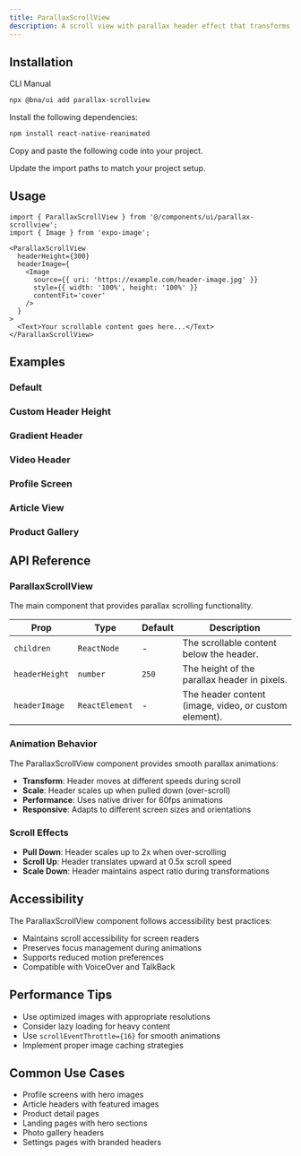 ```yaml
---
title: ParallaxScrollView
description: A scroll view with parallax header effect that transforms as the user scrolls.
---
```


<ComponentPreview
  name='parallax-scrollview-demo'
  description='A basic parallax scroll view with header image'
/>

## Installation

<CodeTabs>

<TabsList>
  <TabsTrigger value="cli">CLI</TabsTrigger>
  <TabsTrigger value="manual">Manual</TabsTrigger>
</TabsList>
<TabsContent value="cli">

```bash
npx @bna/ui add parallax-scrollview
```

</TabsContent>

<TabsContent value="manual">

<Steps>

<Step>Install the following dependencies:</Step>

```bash
npm install react-native-reanimated
```

<Step>Copy and paste the following code into your project.</Step>

<ComponentSource
  name='parallax-scrollview'
  title='components/ui/parallax-scrollview.tsx'
/>

<Step>Update the import paths to match your project setup.</Step>

</Steps>

</TabsContent>

</CodeTabs>

## Usage

```tsx
import { ParallaxScrollView } from '@/components/ui/parallax-scrollview';
import { Image } from 'expo-image';
```

```tsx
<ParallaxScrollView
  headerHeight={300}
  headerImage={
    <Image
      source={{ uri: 'https://example.com/header-image.jpg' }}
      style={{ width: '100%', height: '100%' }}
      contentFit='cover'
    />
  }
>
  <Text>Your scrollable content goes here...</Text>
</ParallaxScrollView>
```

## Examples

### Default

<ComponentPreview
  name='parallax-scrollview-demo'
  description='A basic parallax scroll view with header image'
/>

### Custom Header Height

<ComponentPreview
  name='parallax-scrollview-custom-height'
  description='Parallax scroll view with custom header height'
/>

### Gradient Header

<ComponentPreview
  name='parallax-scrollview-gradient'
  description='Parallax scroll view with gradient overlay header'
/>

### Video Header

<ComponentPreview
  name='parallax-scrollview-video'
  description='Parallax scroll view with video background header'
/>

### Profile Screen

<ComponentPreview
  name='parallax-scrollview-profile'
  description='Complete profile screen using parallax scroll view'
/>

### Article View

<ComponentPreview
  name='parallax-scrollview-article'
  description='Article layout with parallax hero image'
/>

### Product Gallery

<ComponentPreview
  name='parallax-scrollview-product'
  description='Product detail screen with parallax image gallery'
/>

## API Reference

### ParallaxScrollView

The main component that provides parallax scrolling functionality.

| Prop           | Type           | Default | Description                                           |
| -------------- | -------------- | ------- | ----------------------------------------------------- |
| `children`     | `ReactNode`    | -       | The scrollable content below the header.              |
| `headerHeight` | `number`       | `250`   | The height of the parallax header in pixels.          |
| `headerImage`  | `ReactElement` | -       | The header content (image, video, or custom element). |

### Animation Behavior

The ParallaxScrollView component provides smooth parallax animations:

- **Transform**: Header moves at different speeds during scroll
- **Scale**: Header scales up when pulled down (over-scroll)
- **Performance**: Uses native driver for 60fps animations
- **Responsive**: Adapts to different screen sizes and orientations

### Scroll Effects

- **Pull Down**: Header scales up to 2x when over-scrolling
- **Scroll Up**: Header translates upward at 0.5x scroll speed
- **Scale Down**: Header maintains aspect ratio during transformations

## Accessibility

The ParallaxScrollView component follows accessibility best practices:

- Maintains scroll accessibility for screen readers
- Preserves focus management during animations
- Supports reduced motion preferences
- Compatible with VoiceOver and TalkBack

## Performance Tips

- Use optimized images with appropriate resolutions
- Consider lazy loading for heavy content
- Use `scrollEventThrottle={16}` for smooth animations
- Implement proper image caching strategies

## Common Use Cases

- Profile screens with hero images
- Article headers with featured images
- Product detail pages
- Landing pages with hero sections
- Photo gallery headers
- Settings pages with branded headers
